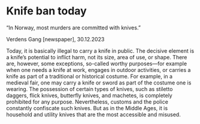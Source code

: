 
# Knife ban today

“In Norway, most murders are committed with knives.”

Verdens Gang [newspaper], 30.12.2023

Today, it is basically illegal to carry a knife in public. The decisive element is a knife’s potential to inflict harm, not its size, area of use, or shape. There are, however, some exceptions, so-called worthy purposes—for example when one needs a knife at work, engages in outdoor activities, or carries a knife as part of a traditional or historical costume. For example, in a medieval fair, one may carry a knife or sword as part of the costume one is wearing. The possession of certain types of knives, such as stiletto daggers, flick knives, butterfly knives, and machetes, is completely prohibited for any purpose. Nevertheless, customs and the police constantly confiscate such knives. But as in the Middle Ages, it is household and utility knives that are the most accessible and misused.
